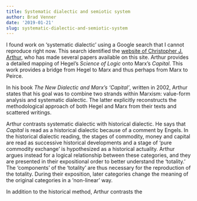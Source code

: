 ```yaml
---
title: Systematic dialectic and semiotic system
author: Brad Venner
date: '2019-01-21'
slug: systematic-dialectic-and-semiotic-system
---
```


I found work on 'systematic dialectic' using a Google search that I cannot reproduce right now.  This search identified the [website of Christopher J. Arthur](https://chrisarthur.net/), who has made several papers available on this site.  Arthur provides a detailed mapping of Hegel's *Science of Logic* onto Marx's *Capital*.  This work provides a bridge from Hegel to Marx and thus perhaps from Marx to Peirce.

In his book *The New Dialectic and Marx's 'Capital'*, written in 2002, Arthur states that his goal was to combine two strands within Marxism:  value-form analysis and systematic dialectic.  The latter explicitly reconstructs the methodological approach of both Hegel and Marx from their texts and scattered writings.

Arthur contrasts systematic dialectic with historical dialectic.  He says that *Capital* is read as a historical dialectic because of a comment by Engels.  In the historical dialectic reading, the stages of commodity, money and capital are read as successive historical developments and a stage of 'pure commodity exchange' is hypothesized as a historical actuality.  Arthur argues instead for a logical relationship between these categories, and they are presented in their expositional order to better understand the 'totality.'  The 'components' of the 'totality' are thus necessary for the reproduction of the totality.  During their exposition, later categories change the meaning of the original categories in a 'non-linear' way.

In addition to the historical method, Arthur contrasts the
